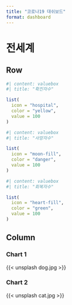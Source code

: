 ```yaml
---
title: "코로나19 대쉬보드"
format: dashboard
---
```


# 전세계

## Row

```r
#| content: valuebox
#| title: "확진자수"

list(
  icon = "hospital",
  color = "yellow",
  value = 100
)
```

```r
#| content: valuebox
#| title: "사망자수"

list(
  icon = "moon-fill",
  color = "danger",
  value = 100
)
```

```r
#| content: valuebox
#| title: "회복자수"

list(
  icon = "heart-fill",
  color = "green",
  value = 100
)
```

## Column

### Chart 1

\{\{< unsplash dog.jpg >\}\}

### Chart 2

\{\{< unsplash cat.jpg >\}\}